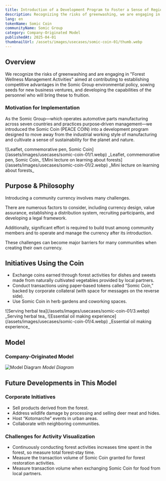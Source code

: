```yaml
---
title: Introduction of a Development Program to Foster a Sense of Regional and Environmental Sustainability
description: Recognizing the risks of greenwashing, we are engaging in "Forest Wellness Management Activities" aimed at contributing to establishing competitive advantages in the Somic Group environmental policy, sowing seeds for new business ventures, and developing the capabilities of the personnel who will realize these initiatives.
lang: en
tokenName: Somic Coin
communityName: Somic Group
category: Company-Originated Model
publishedAt: 2025-04-01
thumbnailUrl: /assets/images/usecases/somic-coin-01/thumb.webp
---
```


## Overview

We recognize the risks of greenwashing and are engaging in "Forest Wellness Management Activities" aimed at contributing to establishing competitive advantages in the Somic Group environmental policy, sowing seeds for new business ventures, and developing the capabilities of the personnel who will bring these to fruition.

### Motivation for Implementation

As the Somic Group—which operates automotive parts manufacturing across seven countries and practices purpose‑driven management—we introduced the Somic Coin (PEACE COIN) into a development program designed to move away from the industrial working style of manufacturing and cultivate a sense of sustainability for the planet and nature.

<Col>
  <Flex>
    ![Leaflet, commemorative pen, Somic
    Coin](/assets/images/usecases/somic-coin-01/1.webp)
    _Leaflet, commemorative pen, Somic Coin_
  </Flex>
  <Flex>
    ![Mini lecture on learning about
    forests](/assets/images/usecases/somic-coin-01/2.webp)
    _Mini lecture on learning about forests_
  </Flex>
</Col>

## Purpose & Philosophy

Introducing a community currency involves many challenges.

There are numerous factors to consider, including currency design, value assurance, establishing a distribution system, recruiting participants, and developing a legal framework.

Additionally, significant effort is required to build trust among community members and to operate and manage the currency after its introduction.

These challenges can become major barriers for many communities when creating their own currency.

## Initiatives Using the Coin

- Exchange coins earned through forest activities for dishes and sweets made from naturally cultivated vegetables provided by local partners.
- Conduct transactions using paper‑based tokens called “Somic Coin,” backed by corporate collateral (with space for messages on the reverse side).
- Use Somic Coin in herb gardens and coworking spaces.

<Col>
  <Flex>
    ![Serving herbal tea](/assets/images/usecases/somic-coin-01/3.webp)
    _Serving herbal tea_
  </Flex>
  <Flex>
    ![Essential oil making
    experience](/assets/images/usecases/somic-coin-01/4.webp)
    _Essential oil making experience_
  </Flex>
</Col>

## Model

### Company-Originated Model

![Model Diagram](/assets/images/usecases/somic-coin-01/5.webp)
_Model Diagram_

## Future Developments in This Model

### Corporate Initiatives

- Sell products derived from the forest.
- Address wildlife damage by processing and selling deer meat and hides.
- Host “Kotomarche” events in urban areas.
- Collaborate with neighboring communities.

### Challenges for Activity Visualization

- Continuously conducting forest activities increases time spent in the forest, so measure total forest‑stay time.
- Measure the transaction volume of Somic Coin granted for forest restoration activities.
- Measure transaction volume when exchanging Somic Coin for food from local partners.
